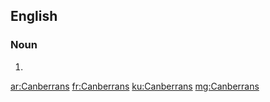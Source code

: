 ==English==

===Noun===
{{head|en|noun plural form}}

# {{plural of|Canberran|lang=en}}

[[ar:Canberrans]]
[[fr:Canberrans]]
[[ku:Canberrans]]
[[mg:Canberrans]]